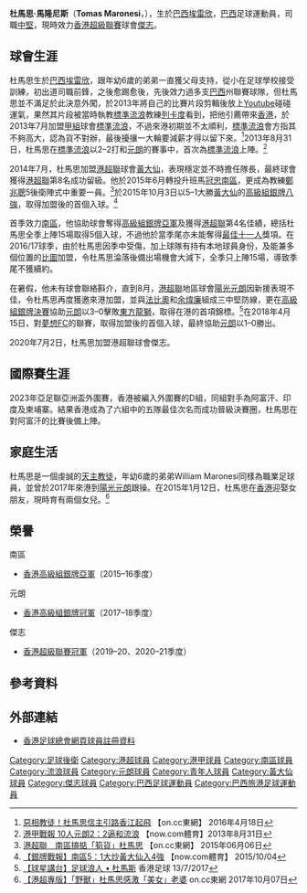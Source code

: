 {{Infobox football biography
| name        = 杜馬思 <br> Tomas Maronesi
| image       = Tomas Maronesi.JPG
| fullname    = Tomas Maronesi
| nickname    = 彈弓人
| birth_date  = {{Birth date and age|1985|4|7|}}
| birth_place = [[巴西|巴西]]，[[埃雷欣|埃雷欣]]
| height      = {{height|m=1.80}}
| position    = [[中堅|中堅]]
| currentclub = [[傑志|傑志]]
| clubnumber  = 12
| youthyears1 =
| youthclubs1 = 
| years1 = 2008
| clubs1 = {{link-en|馬西利奧迪亞斯足球會|Clube Náutico Marcílio Dias|馬施利奧迪亞斯}}
| caps1  = 
| goals1 = 
| years2 = 2008–2012
| clubs2 = {{link-en|伊比蘭加足球會|Ypiranga Futebol Clube|伊比蘭加}}
| caps2  = 31
| goals2 = 2
| years3 = 2011
| clubs3 = → [[青年人體育會|青年人]]
| caps3  = 
| goals3 = 
| years4 = 2011
| clubs4 = → {{link-en|聖保羅體育會|Sport Club São Paulo|聖保羅}}
| caps4  = 
| goals4 = 
| years5 = 2011–2012
| clubs5 = → {{link-en|康科迪亞體育會|Concórdia Atlético Clube|康科迪亞}}
| caps5  = 10
| goals5 = 1
| years6 = 2013
| clubs6 = [[比斯特里察光榮足球俱樂部|哥利亞]]
| caps6  = 
| goals6 = 
| years7 = 2013–2014
| clubs7 = [[香港流浪足球會|標準流浪]]
| caps7  = 20
| goals7 = 0
| years8 = 2014–2015
| clubs8 = [[黃大仙區康樂體育會|黃大仙]]
| caps8  = 18
| goals8 = 0
| years9 = 2015–2017
| clubs9 = [[南區足球會|冠忠南區]]
| caps9  = 47
| goals9 = 5
| years10 = 2017–2019
| clubs10 = [[元朗足球會|佳聯元朗]]
| caps10  = 25
| goals10 = 1
| years11 = 2019–2020
| clubs11 = [[流浪足球會|標準流浪]]
| caps11  = 10
| goals11 = 0
| years12 = 2020–
| clubs12 = [[傑志|傑志]]
| caps12  = 7
| goals12 = 2
| nationalyears1 = 2021–
| nationalteam1  = [[香港足球代表隊|香港]]
| nationalcaps1  = 1
| nationalgoals1 = 0
| pcupdate = 2020年9月24日
| ntupdate = 2022年6月11日
}}

'''杜馬思·馬隆尼斯'''（'''Tomas Maronesi'''，{{bd|1985年|4月7日}}），生於[[巴西|巴西]][[埃雷欣|埃雷欣]]，[[巴西|巴西]]足球運動員，司職[[中堅|中堅]]，現時效力[[香港超級聯賽|香港超級聯賽]]球會[[傑志|傑志]]。

==球會生涯==
杜馬思生於[[巴西|巴西]][[埃雷欣|埃雷欣]]，跟年幼6歲的弟弟一直獲父母支持，從小在足球學校接受訓練，初出道司職前鋒，之後愈踢愈後，先後效力過多支[[巴西|巴西]]州聯賽球隊，但杜馬思並不滿足於此決意外闖，於2013年將自己的比賽片段剪輯後放上[[Youtube|Youtube]]碰碰運氣，果然其片段被當時執教[[標準流浪|標準流浪]]教練[[荷西·列卡度·蘭保|列卡度]]看到，把他引薦帶來[[香港|香港]]，於2013年7月加盟[[香港甲組足球聯賽|甲組]]球會[[香港流浪足球會|標準流浪]]，不過來港初期並不太順利，[[香港流浪足球會|標準流浪]]會方指其不夠高大，認為貨不對辦，最後擾攘一大輪要減薪才得以留下來。<ref>[http://hk.on.cc/hk/bkn/cnt/sport/20160418/bkn-20160418235326722-0418_00882_001.html 惡相教徒！杜馬思信主引路香江起飛] {{Wayback|url=http://hk.on.cc/hk/bkn/cnt/sport/20160418/bkn-20160418235326722-0418_00882_001.html |date=20180811134123 }} 【on.cc東網】 2016年4月18日</ref>2013年8月31日，杜馬思在[[香港流浪足球會|標準流浪]]以2–2打和[[元朗足球會|元朗]]的賽事中，首次為[[香港流浪足球會|標準流浪]]上陣。<ref>[http://news.now.com/home/sports/player?newsId=sp8046021066 港甲戰報 10人元朗2：2逼和流浪] {{Wayback|url=http://news.now.com/home/sports/player?newsId=sp8046021066 |date=20170305063322 }} 【now.com體育】2013年8月31日</ref>

2014年7月，杜馬思加盟[[港超聯|港超聯]]球會[[黃大仙區康樂體育會|黃大仙]]，表現穩定並不時擔任隊長，最終球會獲得[[港超聯|港超聯]]第8名成功留級。他於2015年6月轉投升班馬[[南區足球會|冠忠南區]]，更成為教練[[鄭兆聰|鄭兆聰]]5後衛陣式中重要一員。<ref>[http://hk.on.cc/hk/bkn/cnt/sport/20150606/bkn-20150606182518065-0606_00882_001.html 港超聯　南區搞掂「筍貨」杜馬思] {{Wayback|url=http://hk.on.cc/hk/bkn/cnt/sport/20150606/bkn-20150606182518065-0606_00882_001.html |date=20180811134340 }}【on.cc東網】 2015年06月06日</ref>於2015年10月3日以5–1大勝[[黃大仙區康樂體育會|黃大仙]]的[[香港高級組銀牌|高級組銀牌八強]]，取得加盟後的首個入球。<ref>[http://sports.now.com/home/news/details?area=all&id=13390955317 【銀牌戰報】南區5：1大炒黃大仙入4強] {{Wayback|url=http://sports.now.com/home/news/details?area=all&id=13390955317 |date=20180811165111 }} 【now.com體育】 2015/10/04</ref>

首季效力[[南區足球會|南區]]，他協助球會奪得[[2015–16年香港高級組銀牌|高級組銀牌亞軍]]及獲得[[港超聯|港超聯]]第4名佳績，總括杜馬思全季上陣15場取得5個入球，不過他於當季尾亦未能奪得[[香港足球明星選舉|最佳十一人]]獎項。在2016/17球季，由於杜馬思因季中受傷，加上球隊有持有本地球員身份，及能兼多個位置的[[羅拔圖·法朗沙|比圖]]加盟，令杜馬思淪落後備出場機會大減下，全季只上陣15場，導致季尾不獲續約。

在暑假，他未有球會聯絡斟介，直到8月，[[港超聯|港超聯]]地區球會[[元朗足球會|陽光元朗]]因新援表現不佳，令杜馬思再度獲邀來港加盟，並與[[法比奧·盧比斯|法比奧]]和[[余煒廉|余煒廉]]組成三中堅防線，更在[[2017–18年香港高級組銀牌|高級組銀牌決賽]]協助[[元朗足球會|元朗]]以3–0擊敗[[東方足球隊|東方龍獅]]，取得在港的首項錦標。<ref>[http://football.fanpiece.com/hongkong-football/%E7%90%83%E6%98%9F%E8%AC%9B%E5%8F%B0-%E8%B6%B3%E7%90%83%E6%B5%AA%E4%BA%BA-%E2%80%A2-%E6%9D%9C%E9%A6%AC%E6%96%AF-c1289005.html 【球星講台】足球浪人 • 杜馬斯] {{Wayback|url=http://football.fanpiece.com/hongkong-football/%E7%90%83%E6%98%9F%E8%AC%9B%E5%8F%B0-%E8%B6%B3%E7%90%83%E6%B5%AA%E4%BA%BA-%E2%80%A2-%E6%9D%9C%E9%A6%AC%E6%96%AF-c1289005.html |date=20210120165736 }} 香港足球 13/7/2017</ref>在2018年4月15日，對[[夢想體育會|夢想FC]]的聯賽，取得加盟後的首個入球，最終協助[[元朗足球會|元朗]]以1–0勝出。

2020年7月2日，杜馬思加盟港超聯球會傑志。

==國際賽生涯==
2023年亞足聯亞洲盃外圍賽，香港被編入外圍賽的D組，同組對手為阿富汗、印度及柬埔寨。結果香港成為了六組中的五隊最佳次名而成功晉級決賽圈，杜馬思在對阿富汗的比賽後備上陣。

==家庭生活==
杜馬思是一個虔誠的[[天主教徒|天主教徒]]，年幼6歲的弟弟William Maronesi同樣為職業足球員，並曾於2017年來港到[[元朗足球會|陽光元朗]]跟操。在2015年1月12日，杜馬思在[[香港|香港]]迎娶女朋友，現時育有兩個女兒。<ref>[http://hk.on.cc/hk/bkn/cnt/sport/20171007/bkn-20171007210128668-1007_00882_001.html 【港超專版】「野獸」杜馬思感激「美女」老婆] {{Wayback|url=http://hk.on.cc/hk/bkn/cnt/sport/20171007/bkn-20171007210128668-1007_00882_001.html |date=20180811134217 }} on.cc東網 2017年10月07日</ref>

==榮譽==
;南區
* [[2015–16年香港高級組銀牌|香港高級組銀牌亞軍]]（2015–16季度）
;元朗	
* [[2017–18年香港高級組銀牌|香港高級組銀牌冠軍]]（2017–18季度）
;傑志
* [[香港超級聯賽|香港超級聯賽冠軍]]（2019–20、2020–21季度）

==參考資料==
{{Reflist}}

==外部連結==
*[https://www.hkfa.com/ch/club/50/detail?player=12610 香港足球總會網頁球員註冊資料] {{Wayback|url=https://www.hkfa.com/ch/club/50/detail?player=12610 |date=20171012174710 }}

{{傑志體育會}}

{{DEFAULTSORT:Tomas Maronesi}} 
[[Category:足球後衛|Category:足球後衛]]
[[Category:港超球員|Category:港超球員]]
[[Category:港甲球員|Category:港甲球員]]
[[Category:南區球員|Category:南區球員]]
[[Category:流浪球員|Category:流浪球員]]
[[Category:元朗球員|Category:元朗球員]]
[[Category:青年人球員|Category:青年人球員]]
[[Category:黃大仙球員|Category:黃大仙球員]]
[[Category:傑志球員|Category:傑志球員]]
[[Category:巴西足球運動員|Category:巴西足球運動員]]
[[Category:巴西旅港足球運動員|Category:巴西旅港足球運動員]]